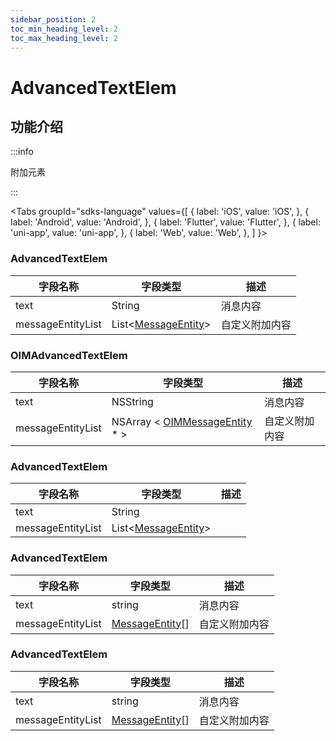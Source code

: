 ```yaml
---
sidebar_position: 2
toc_min_heading_level: 2
toc_max_heading_level: 2
---
```


# AdvancedTextElem

## 功能介绍

:::info

附加元素

:::

<Tabs
groupId="sdks-language"
values={[
{ label: 'iOS', value: 'iOS', },
{ label: 'Android', value: 'Android', },
{ label: 'Flutter', value: 'Flutter', },
{ label: 'uni-app', value: 'uni-app', },
{ label: 'Web', value: 'Web', },
]
}>

<TabItem value="Flutter">

### AdvancedTextElem

| 字段名称          | 字段类型                                                         | 描述 |
| ----------------- | ---------------------------------------------------------------- | ---- |
| text              | String                                                           |  消息内容    |
| messageEntityList | List<[MessageEntity](docs/sdks/class/message/messageEntity.mdx)> |   自定义附加内容   |

</TabItem>

<TabItem value="iOS">

### OIMAdvancedTextElem

| 字段名称          | 字段类型                                                                     | 描述 |
| ----------------- | ---------------------------------------------------------------------------- | ---- |
| text              | NSString                                                                     |   消息内容   |
| messageEntityList | NSArray < [OIMMessageEntity](docs/sdks/class/message/messageEntity.mdx) \* > |   自定义附加内容   |

</TabItem>

<TabItem value="Android">

### AdvancedTextElem

| 字段名称          | 字段类型                                                         | 描述 |
| ----------------- | ---------------------------------------------------------------- | ---- |
| text              | String                                                           |      |
| messageEntityList | List<[MessageEntity](docs/sdks/class/message/messageEntity.mdx)> |      |

</TabItem>

<TabItem value="Web">

### AdvancedTextElem

| 字段名称          | 字段类型                                                     | 描述           |
| ----------------- | ------------------------------------------------------------ | -------------- |
| text              | string                                                       | 消息内容       |
| messageEntityList | [MessageEntity](docs/sdks/class/message/messageEntity.mdx)[] | 自定义附加内容 |

</TabItem>

<TabItem value="uni-app">

### AdvancedTextElem

| 字段名称          | 字段类型                                                     | 描述           |
| ----------------- | ------------------------------------------------------------ | -------------- |
| text              | string                                                       | 消息内容       |
| messageEntityList | [MessageEntity](docs/sdks/class/message/messageEntity.mdx)[] | 自定义附加内容 |

</TabItem>

</Tabs>
